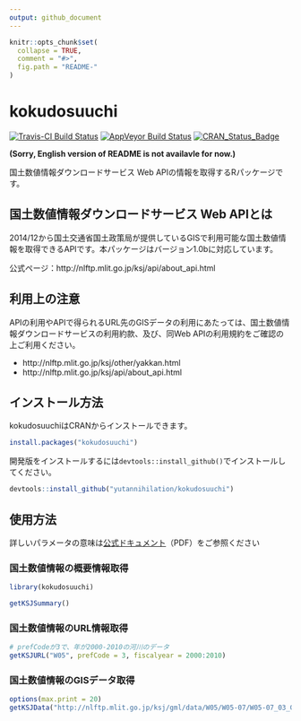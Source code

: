 ```yaml
---
output: github_document
---
```


<!-- README.md is generated from README.Rmd. Please edit that file -->

```r
knitr::opts_chunk$set(
  collapse = TRUE,
  comment = "#>",
  fig.path = "README-"
)
```
kokudosuuchi
============
[![Travis-CI Build Status](https://travis-ci.org/yutannihilation/kokudosuuchi.svg?branch=master)](https://travis-ci.org/yutannihilation/kokudosuuchi)
[![AppVeyor Build Status](https://ci.appveyor.com/api/projects/status/github/yutannihilation/kokudosuuchi?branch=master&svg=true)](https://ci.appveyor.com/project/yutannihilation/kokudosuuchi)
[![CRAN_Status_Badge](http://www.r-pkg.org/badges/version/kokudosuuchi)](https://cran.r-project.org/package=kokudosuuchi)

__(Sorry, English version of README is not availavle for now.)__

国土数値情報ダウンロードサービス Web APIの情報を取得するRパッケージです。


## 国土数値情報ダウンロードサービス Web APIとは

2014/12から国土交通省国土政策局が提供しているGISで利用可能な国土数値情報を取得できるAPIです。本パッケージはバージョン1.0bに対応しています。

公式ページ：http://nlftp.mlit.go.jp/ksj/api/about_api.html


## 利用上の注意

APIの利用やAPIで得られるURL先のGISデータの利用にあたっては、国土数値情報ダウンロードサービスの利用約款、及び、同Web APIの利用規約をご確認の上ご利用ください。

* http://nlftp.mlit.go.jp/ksj/other/yakkan.html
* http://nlftp.mlit.go.jp/ksj/api/about_api.html


## インストール方法

kokudosuuchiはCRANからインストールできます。

```r
install.packages("kokudosuuchi")
```

開発版をインストールするには`devtools::install_github()`でインストールしてください。

```r
devtools::install_github("yutannihilation/kokudosuuchi")
```

## 使用方法

詳しいパラメータの意味は[公式ドキュメント](http://nlftp.mlit.go.jp/ksj/api/specification_api_ksj.pdf)（PDF）をご参照ください

### 国土数値情報の概要情報取得

```r
library(kokudosuuchi)

getKSJSummary()
```

### 国土数値情報のURL情報取得

```r
# prefCodeが3で、年が2000-2010の河川のデータ
getKSJURL("W05", prefCode = 3, fiscalyear = 2000:2010)
```

### 国土数値情報のGISデータ取得

```r
options(max.print = 20)
getKSJData("http://nlftp.mlit.go.jp/ksj/gml/data/W05/W05-07/W05-07_03_GML.zip")
```
